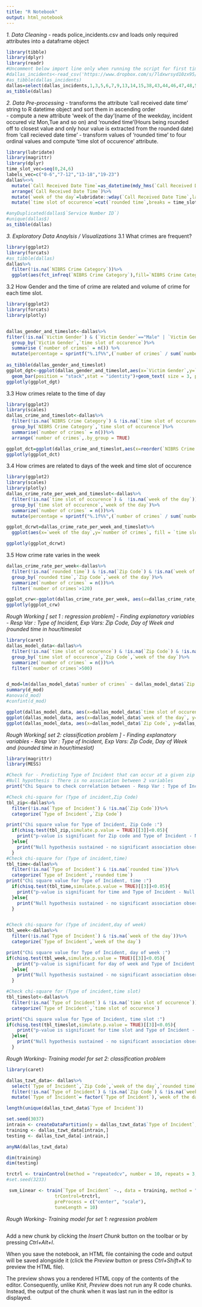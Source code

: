 ---
title: "R Notebook"
output: html_notebook
---

*1. Data Cleaning*
- reads police_incidents.csv and loads only required attributes into a dataframe object
```{r}
library(tibble)
library(dplyr)
library(readr)
#Uncomment below import line only when running the script for first time, to avoid multiple time download of 400+Mb sized dataset
#dallas_incidents<-read_csv('https://www.dropbox.com/s/7ldxwrsyd10zx95/Police_Incidents.csv?dl=1')
#as_tibble(dallas_incidents)
dallas=select(dallas_incidents,1,3,5,6,7,9,13,14,15,38,43,44,46,47,48,50,53,54,69,75,76,78,89,95,96,97)
as_tibble(dallas)
```
*2. Data Pre-processing*
- transforms the attribute 'call received date time' string to R datetime object and sort them in ascending order  
- compute a new attribute 'week of the day'(name of the weekday, incident occured viz Mon,Tue and so on) and 'rounded time'(Hours being rounded off to closest value and only hour value is extracted from the rounded date) from 'call recieved date time'
- transform values of 'rounded time' to four ordinal values and compute 'time slot of occurence' attribute.
```{r}
library(lubridate)
library(magrittr)
library(dplyr)
time_slot_vec=seq(0,24,6)
labels_vec=c("0-6","7-12","13-18","19-23")
dallas%<>%
  mutate(`Call Received Date Time`=as_datetime(mdy_hms(`Call Received Date Time`)))%>%
  arrange(`Call Received Date Time`)%>%
  mutate(`week of the day`=lubridate::wday(`Call Received Date Time`,label = TRUE, abbr = FALSE),`rounded time`=hour(round_date(`Call Received Date Time`,"hour")))%>%
  mutate(`time slot of occurence`=cut(`rounded time`,breaks = time_slot_vec,labels = labels_vec,include.lowest = TRUE))

#anyDuplicated(dallas$`Service Number ID`)
#unique(dallas$)
as_tibble(dallas)
```
*3. Exploratory Data Anaylsis / Visualizations*
3.1 What crimes are frequent?
```{r}
library(ggplot2)
library(forcats)
#as_tibble(dallas)
dallas%>%
  filter(!is.na(`NIBRS Crime Category`))%>%
  ggplot(aes(fct_infreq(`NIBRS Crime Category`),fill=`NIBRS Crime Category`))+geom_bar(position = "stack") +  labs(title="Crime Categories Frequency", subtitle="count for every kind of crime that occured", y="Frequency", x="Crime") + coord_flip() + theme(legend.position="none")

```
3.2 How Gender and the time of crime are related and volume of crime for each time slot. 
```{r}
library(ggplot2)
library(forcats)
library(plotly)


dallas_gender_and_timeslot<-dallas%>%
filter(!is.na(`Victim Gender`) & (`Victim Gender`=="Male" | `Victim Gender`=="Female") & !is.na(`time slot of occurence`))%>%
  group_by(`Victim Gender`,`time slot of occurence`)%>%
  summarise (`number of crimes` = n()) %>%
  mutate(percentage = sprintf("%.1f%%",(`number of crimes` / sum(`number of crimes`))*100))
  
as_tibble(dallas_gender_and_timeslot)
ggplot_dgt<-ggplot(dallas_gender_and_timeslot,aes(x=`Victim Gender`,y=`number of crimes`,label=percentage, fill = `time slot of occurence`))  +
  geom_bar(position = "stack",stat = "identity")+geom_text( size = 3, position = position_stack(vjust = 0.5))+labs(x = "Victim Gender",y="Number of Crimes",title="Victim Gender and corresponding Time Slot of Crime Occurence")
ggplotly(ggplot_dgt)
```
3.3 How crimes relate to the time of day 
```{r}
library(ggplot2)
library(scales)
dallas_crime_and_timeslot<-dallas%>%
  filter(!is.na(`NIBRS Crime Category`) & !is.na(`time slot of occurence`))%>%
  group_by(`NIBRS Crime Category`,`time slot of occurence`)%>%
  summarise(`number of crimes` = n())%>%
  arrange(`number of crimes`,.by_group = TRUE)

ggplot_dct=ggplot(dallas_crime_and_timeslot,aes(x=reorder(`NIBRS Crime Category`,-`number of crimes`),y=`number of crimes`, fill = `time slot of occurence`)) +geom_bar(position = "stack",stat = "identity")+coord_flip()+labs(x="NIBRS Crime Category",y="Number of Crimes",title = "NBIRS Crime category and corresponding Time Slot of Occurence")
ggplotly(ggplot_dct)
```
3.4 How crimes are related to days of the week and time slot of occurence
```{r}
library(ggplot2)
library(scales)
library(plotly)
dallas_crime_rate_per_week_and_timeslot<-dallas%>%
  filter(!is.na(`time slot of occurence`) &  !is.na(`week of the day`))%>%
  group_by(`time slot of occurence`,`week of the day`)%>%
  summarize(`number of crimes` = n())%>%
  mutate(percentage = sprintf("%.1f%%",(`number of crimes` / sum(`number of crimes`))*100))

ggplot_dcrwt=dallas_crime_rate_per_week_and_timeslot%>%
  ggplot(aes(x=`week of the day`,y=`number of crimes`, fill = `time slot of occurence` , label=percentage)) +geom_bar(position = "stack",stat = "identity")+geom_text( size = 3, position = position_stack(vjust = 0.5))+coord_flip()+labs(x="Day in the Week",y="Number of Crimes",title = "Days of Week and Corresponding observed Crimes per Time Slot")

ggplotly(ggplot_dcrwt)
```
3.5 How crime rate varies in the week
```{r}
dallas_crime_rate_per_week<-dallas%>%
  filter(!is.na(`rounded time`) & !is.na(`Zip Code`) & !is.na(`week of the day`))%>%
  group_by(`rounded time`,`Zip Code`,`week of the day`)%>%
  summarize(`number of crimes` = n())%>%
  filter(`number of crimes`>120)

ggplot_crw<-ggplot(dallas_crime_rate_per_week, aes(x=dallas_crime_rate_per_week$`week of the day`, y=dallas_crime_rate_per_week$`number of crimes`)) + geom_boxplot()
ggplotly(ggplot_crw)
```

*Rough Working [ set 1 : regression problem] - Finding explanatory variables - Resp Var : Type of Incident, Exp Vars: Zip Code, Day of Week and (rounded time in hour/timeslot*
```{r}
library(caret)
dallas_model_data<-dallas%>%
  filter(!is.na(`time slot of occurence`) & !is.na(`Zip Code`) & !is.na(`week of the day`))%>%
  group_by(`time slot of occurence`,`Zip Code`,`week of the day`)%>%
  summarize(`number of crimes` = n())%>%
  filter(`number of crimes`>500)


d_mod=lm(dallas_model_data$`number of crimes` ~ dallas_model_data$`Zip Code`+dallas_model_data$`week of the day`+dallas_model_data$`time slot of occurence`, data = dallas_model_data) 
summary(d_mod)
#anova(d_mod)
#confint(d_mod)

ggplot(dallas_model_data, aes(x=dallas_model_data$`time slot of occurence`, y=dallas_model_data$`number of crimes`)) + geom_boxplot()
ggplot(dallas_model_data, aes(x=dallas_model_data$`week of the day`, y=dallas_model_data$`number of crimes`)) + geom_boxplot()
ggplot(dallas_model_data, aes(x=dallas_model_data$`Zip Code`, y=dallas_model_data$`number of crimes`)) + geom_boxplot()

```

*Rough Working[ set 2: classification problem ] -  Finding explanatory variables - Resp Var : Type of Incident, Exp Vars: Zip Code, Day of Week and (rounded time in hour/timeslot)*
```{r}
library(magrittr)
library(MESS)

#Check for - Predicting Type of Incident that can occur at a given zip code, time and day of the week using chi-square
#Null hypothesis : There is no association between 2 variables
print("Chi Square to check correlation between - Resp Var : Type of Incident, Exp Vars: Zip Code, Day of Week and (rounded time in hour/timeslot)")

#Check chi-square for (Type of incident,Zip Code) 
tbl_zip<-dallas%>%
  filter(!is.na(`Type of Incident`) & !is.na(`Zip Code`))%>%
  categorize(`Type of Incident`,`Zip Code`)

print("Chi square value for Type of Incident, Zip Code :")
  if(chisq.test(tbl_zip,simulate.p.value = TRUE)[[3]]<0.05){
    print("p-value is significant for Zip code and Type of Incident - Null Hypothesis rejected")
  }else{
    print("Null hypothesis sustained - no significant association observed")
  }
#Check chi-square for (Type of incident,time)
tbl_time<-dallas%>%
  filter(!is.na(`Type of Incident`) & !is.na(`rounded time`))%>%
  categorize(`Type of Incident`,`rounded time`)
print("Chi square value for Type of Incident, time :")
  if(chisq.test(tbl_time,simulate.p.value = TRUE)[[3]]<0.05){
    print("p-value is significant for time and Type of Incident - Null Hypothesis rejected")
  }else{
    print("Null hypothesis sustained - no significant association observed")
  }


#Check chi-square for (Type of incident,day of week)
tbl_week<-dallas%>%
  filter(!is.na(`Type of Incident`) & !is.na(`week of the day`))%>%
  categorize(`Type of Incident`,`week of the day`)

print("Chi square value for Type of Incident, day of week :")
if(chisq.test(tbl_week,simulate.p.value = TRUE)[[3]]<0.05){
    print("p-value is significant for day of week and Type of Incident - Null Hypothesis rejected")
  }else{
    print("Null hypothesis sustained - no significant association observed")
  }

#Check chi-square for (Type of incident,time slot)
tbl_timeslot<-dallas%>%
  filter(!is.na(`Type of Incident`) & !is.na(`time slot of occurence`))%>%
  categorize(`Type of Incident`,`time slot of occurence`)

print("Chi square value for Type of Incident, time slot :")
if(chisq.test(tbl_timeslot,simulate.p.value = TRUE)[[3]]<0.05){
    print("p-value is significant for time slot and Type of Incident - Null Hypothesis rejected")
  }else{
    print("Null hypothesis sustained - no significant association observed")
  }

```
*Rough Working- Training model for set 2: classification problem*
```{r}
library(caret)

dallas_tzwt_data<- dallas%>%
  select(`Type of Incident`,`Zip Code`,`week of the day`,`rounded time`,`Call Received Date Time`)%>%
  filter(!is.na(`Type of Incident`) & !is.na(`Zip Code`) & !is.na(`week of the day`) & !is.na(`rounded time`))%>%
  mutate(`Type of Incident`= factor(`Type of Incident`),`week of the day2`= lubridate::wday(`Call Received Date Time`))

length(unique(dallas_tzwt_data$`Type of Incident`))

set.seed(3037)
intrain <- createDataPartition(y = dallas_tzwt_data$`Type of Incident`, p= 0.7, list = FALSE)
training <- dallas_tzwt_data[intrain,]
testing <- dallas_tzwt_data[-intrain,]

anyNA(dallas_tzwt_data)

dim(training)
dim(testing)

trctrl <- trainControl(method = "repeatedcv", number = 10, repeats = 3,verboseIter = TRUE)
#set.seed(3233)

 svm_Linear <- train(`Type of Incident` ~., data = training, method = "svmLinear",
                  trControl=trctrl,
                  preProcess = c("center", "scale"),
                  tuneLength = 10)

```

*Rough Working- Training model for set 1: regression problem*
```{r}

```


Add a new chunk by clicking the *Insert Chunk* button on the toolbar or by pressing *Ctrl+Alt+I*.

When you save the notebook, an HTML file containing the code and output will be saved alongside it (click the *Preview* button or press *Ctrl+Shift+K* to preview the HTML file).

The preview shows you a rendered HTML copy of the contents of the editor. Consequently, unlike *Knit*, *Preview* does not run any R code chunks. Instead, the output of the chunk when it was last run in the editor is displayed.
